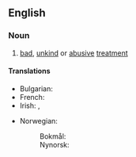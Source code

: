 ==English==

===Noun===
{{en-noun|head=[[ill]]-[[treatment]]|-}}

# [[bad]], [[unkind]] or [[abusive]] [[treatment]]

====Translations====
{{trans-top|bad, unkind or abusive treatment}}
* Bulgarian: {{t|bg|малтретиране|n}}
* French: {{t+|fr|maltraitance|f}}
* Irish: {{t|ga|anchor|m}}, {{t|ga|anaiste|f}}
{{trans-mid}}
* Norwegian:
*: Bokmål: {{t|nb|mishandling|m|f}}
*: Nynorsk: {{t|nn|mishandling|f}}
{{trans-bottom}}